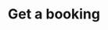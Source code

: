 ---
title: "Get a booking"
openapi: "GET /bookings/{id}"
description: "Fetch the full details of a particular booking"
---